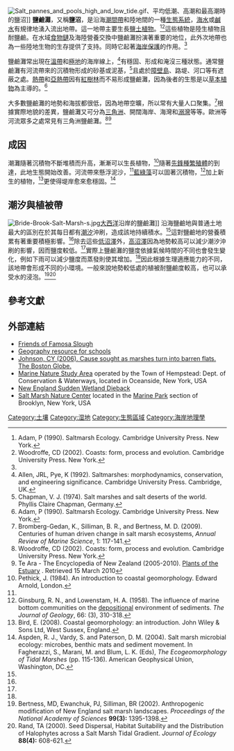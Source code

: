 {{Distinguish|鹽盤}}
{{expand|time=2013-11-07T18:16:23+00:00}}
[[File:Salt_pannes_and_pools_high_and_low_tide.gif|thumb]]、平均低潮、高潮和最高潮時的鹽沼]]
'''鹽鹼灘'''，又稱'''鹽沼'''，是沿海[[潮間帶|潮間帶]]和陸地間的一種[[生態系統|生態系統]]，[[海水|海水]]或[[鹹水|鹹水]]有規律地湧入流出地帶。這一地帶主要生長[[鹽土植物|鹽土植物]]。<ref name="adam">Adam, P (1990). Saltmarsh Ecology. Cambridge University Press. New York.</ref><ref name="woodroffe">Woodroffe, CD (2002). Coasts: form, process and evolution. Cambridge University Press. New York.</ref>這些植物是陸生植物且耐鹽鹼。在水域[[食物鏈|食物鏈]]及海陸營養交換中鹽鹼灘扮演著重要的地位，此外次地帶也為一些陸地生物的生存提供了支持。同時它起著[[海岸保護|海岸保護]]的作用。<ref name="woodroffe"/>

鹽鹼灘常出現在[[溫帶|溫帶]]和[[極地|極地]]的海岸線上，<ref name="allen">Allen, JRL, Pye, K (1992). Saltmarshes: morphodynamics, conservation, and engineering significance. Cambridge University Press. Cambridge, UK.</ref>有穩固、形成和淹沒三種狀態。通常鹽鹼灘有河流帶來的沉積物形成的砂基或泥基，<ref name="chapman">Chapman, V. J. (1974). Salt marshes and salt deserts of the world. Phyllis Claire Chapman, Germany.</ref>且處於[[障壁島|障壁島]]、路堤、河口等有遮蔽之處。[[熱帶|熱帶]]和[[亞熱帶|亞熱帶]]因有[[紅樹林|紅樹林]]而不易形成鹽鹼灘，因為後者的生態是以[[草本植物|草本植物]]為主導的。<ref name="adam">Adam, P (1990). Saltmarsh Ecology. Cambridge University Press. New York.</ref>

大多數鹽鹼灘的地勢和海拔都很低，因為地帶空曠，所以常有大量人口聚集。<ref name="bromberg">Bromberg-Gedan, K., Silliman, B. R., and Bertness, M. D. (2009). Centuries of human driven change in salt marsh ecosystems, ''Annual Review of Marine Science'', 1: 117-141.</ref>根據實際地貌的差異，鹽鹼灘又可分為[[三角洲|三角洲]]、開闊海岸、海灣和[[溺灣|溺灣]]等等。歐洲等河流眾多之處常見有三角洲鹽鹼灘。<ref name="woodroffe">Woodroffe, CD (2002). Coasts: form, process and evolution. Cambridge University Press. New York.</ref><ref name="te ara">Te Ara - The Encyclopedia of New Zealand (2005-2010). [http://www.teara.govt.nz/en/estuaries/3 Plants of the Estuary] {{Wayback|url=http://www.teara.govt.nz/en/estuaries/3 |date=20121105073653 }}. Retrieved 15 March 2010</ref>

==成因==

潮灘隨著沉積物不斷堆積而升高，漸漸可以生長植物，<ref name="pethick">Pethick, J. (1984). An introduction to coastal geomorphology. Edward Arnold, London.</ref>隨著[[先鋒種|先鋒種]][[繁殖體|繁殖體]]的到達，此地生態開始改善。河流帶來懸浮泥沙，<ref name="chapman"/>[[藍綠藻|藍綠藻]]可以固著沉積物，<ref name="ginsburg">Ginsburg, R. N., and Lowenstam, H. A. (1958). The influence of marine bottom communities on the [[Deposition_(geology)|depositional]] environment of sediments. ''The Journal of Geology'', 66: (3), 310-318.</ref>加上新生的植物，<ref name="bird">Bird, E. (2008). Coastal geomorphology: an introduction. John Wiley & Sons Ltd, West Sussex, England.</ref>更使得堤岸愈來愈穩固。<ref name="aspden">Aspden, R. J., Vardy, S. and Paterson, D. M. (2004). Salt marsh microbial ecology: microbes, benthic mats and sediment movement. In Fagherazzi, S., Marani, M. and Blum, L. K. (Eds), ''The Ecogeomorphology of Tidal Marshes'' (pp. 115-136). American Geophysical Union, Washington, DC.</ref>

==潮汐與植被帶==
[[File:Bride-Brook-Salt-Marsh-s.jpg|thumb]][[大西洋|大西洋]]沿岸的鹽鹼灘]]
沿海鹽鹼地與普通土地最大的區別在於其每日都有[[潮汐|潮汐]]沖刷，造成該地持續積水。<ref name="adam"/>這對鹽鹼地的營養積累有著重要積極影響。<ref name="bromberg"/>除去這些[[低沼澤|低沼澤]]外，[[高沼澤|高沼澤]]因為地勢較高可以減少潮汐沖刷的影響，因而鹽度較低。<ref name="adam"/>實際上鹽鹼灘的鹽度依據氣候時間的不同也會發生變化，例如下雨可以減少鹽度而蒸發則使其增加。<ref name="adam"/>因此根據生理適應能力的不同，該地帶會形成不同的小環境。一般來說地勢較低處的植被耐鹽鹼度較高，也可以承受水的浸泡。<ref name="bertness">Bertness, MD, Ewanchuk, PJ, Silliman, BR (2002). Anthropogenic modification of New England salt marsh landscapes. ''Proceedings of the National Academy of Sciences'' '''99(3):''' 1395-1398.</ref><ref name="rand">Rand, TA (2000). Seed Dispersal, Habitat Suitability and the Distribution of Halophytes across a Salt Marsh Tidal Gradient. ''Journal of Ecology'' '''88(4):''' 608-621.</ref>
{{Clear}}

==參考文獻==
{{Reflist|2}}

==外部連結==
{{Commons category|Salt marshes}}
*[https://web.archive.org/web/20090822070753/http://www.famosaslough.org/ Friends of Famosa Slough]
*[http://www.geography-site.co.uk/pages/physical/coastal/saltmarsh.html Geography resource for schools]{{Wayback|url=http://www.geography-site.co.uk/pages/physical/coastal/saltmarsh.html |date=20150101040255 }}
*[http://www.boston.com/news/local/articles/2006/07/17/cause_sought_as_marshes_turn_into_barren_flats/ Johnson, CY (2006). Cause sought as marshes turn into barren flats. The Boston Globe.]{{Wayback|url=http://www.boston.com/news/local/articles/2006/07/17/cause_sought_as_marshes_turn_into_barren_flats/ |date=20121025173045 }}
*[http://mnsa.info Marine Nature Study Area]{{Wayback|url=http://mnsa.info/ |date=20180329214546 }} operated by the Town of Hempstead: Dept. of Conservation & Waterways, located in Oceanside, New York, USA
*[https://web.archive.org/web/20060715165641/http://wetland.neers.org/ New England Sudden Wetland Dieback]
*[https://web.archive.org/web/20120822060928/http://www.saltmarshalliance.org/smnc.html Salt Marsh Nature Center] located in the [[Marine_Park|Marine Park]] section of Brooklyn, New York, USA

{{濕地}}
{{沿海地区地理}}

{{DEFAULTSORT:Salt Marsh}}
[[Category:土壤|Category:土壤]]
[[Category:湿地|Category:湿地]]
[[Category:生態區域|Category:生態區域]]
[[Category:海岸地理學|Category:海岸地理學]]